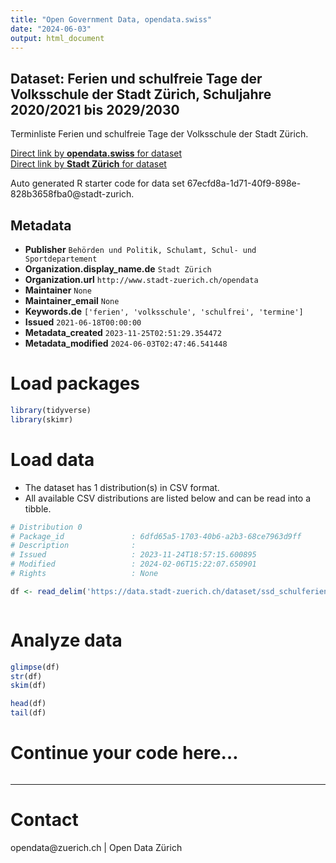 ```yaml
---
title: "Open Government Data, opendata.swiss"
date: "2024-06-03"
output: html_document
---
```


## Dataset: Ferien und schulfreie Tage der Volksschule der Stadt Zürich, Schuljahre 2020/2021 bis 2029/2030

Terminliste Ferien und schulfreie Tage der Volksschule der Stadt Zürich.

[Direct link by **opendata.swiss** for dataset](https://opendata.swiss/de/dataset/ferien-und-schulfreie-tage-der-volksschule-der-stadt-zurich-schuljahre-2020-2021-bis-2029-2030)<br>
[Direct link by **Stadt Zürich** for dataset](https://data.stadt-zuerich.ch/dataset/ssd_schulferien)

Auto generated R starter code for data set 67ecfd8a-1d71-40f9-898e-828b3658fba0@stadt-zurich.

## Metadata

- **Publisher** `Behörden und Politik, Schulamt, Schul- und Sportdepartement`
- **Organization.display_name.de** `Stadt Zürich`
- **Organization.url** `http://www.stadt-zuerich.ch/opendata`
- **Maintainer** `None`
- **Maintainer_email** `None`
- **Keywords.de** `['ferien', 'volksschule', 'schulfrei', 'termine']`
- **Issued** `2021-06-18T00:00:00`
- **Metadata_created** `2023-11-25T02:51:29.354472`
- **Metadata_modified** `2024-06-03T02:47:46.541448`


# Load packages

```r

library(tidyverse)
library(skimr)

```

# Load data

-   The dataset has 1 distribution(s) in CSV format.
-   All available CSV distributions are listed below and can be read into a tibble.

```r

# Distribution 0
# Package_id               : 6dfd65a5-1703-40b6-a2b3-68ce7963d9ff
# Description              : 
# Issued                   : 2023-11-24T18:57:15.600895
# Modified                 : 2024-02-06T15:22:07.650901
# Rights                   : None

df <- read_delim('https://data.stadt-zuerich.ch/dataset/ssd_schulferien/download/schulferien.csv')



```

# Analyze data

```r

glimpse(df)
str(df)
skim(df)

head(df)
tail(df)

```

# Continue your code here...

```r

```

------------------------------------------------------------------------

# Contact

opendata@zuerich.ch | Open Data Zürich

